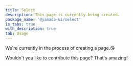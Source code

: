 ```yaml
---
title: Select
description: This page is currently being created.
package_name: '@yamada-ui/select'
is_tabs: true
with_description: true
tab: Usage
---
```


We're currently in the process of creating a page.😘

Wouldn't you like to contribute this page? That's amazing!
